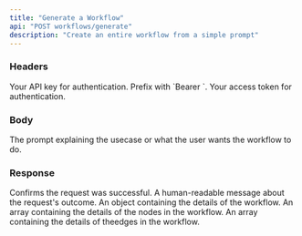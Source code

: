 ```yaml
---
title: "Generate a Workflow"
api: "POST workflows/generate"
description: "Create an entire workflow from a simple prompt"
---
```


### Headers

<ParamField header="Authorization" type="string" required>
  Your API key for authentication. Prefix with `Bearer `.
</ParamField>

<ParamField header="x-access-token" type="string" required>
  Your access token for authentication.
</ParamField>

### Body

<ParamField body="prompt" type="string" required>
  The prompt explaining the usecase or what the user wants the workflow to do.
</ParamField>

### Response

<ResponseField name="responseCode" type="string">
  Confirms the request was successful.
</ResponseField>
<ResponseField name="message" type="string">
  A human-readable message about the request's outcome.
</ResponseField>
<ResponseField name="data" type="object">
  An object containing the details of the workflow.
</ResponseField>
<ResponseField name="data.nodes" type="object[]">
  An array containing the details of the nodes in the workflow.
</ResponseField>
<ResponseField name="data.edges" type="object[]">
  An array containing the details of theedges in the workflow.
</ResponseField>